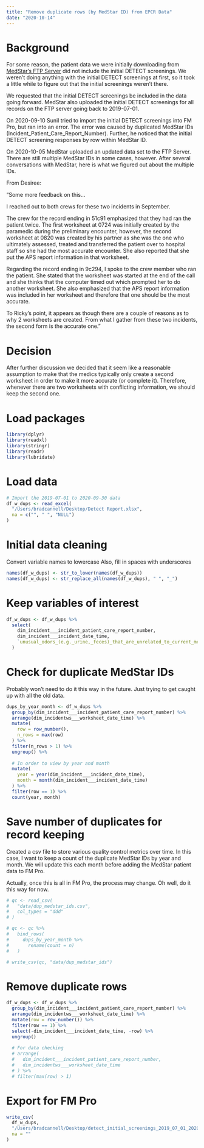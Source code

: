 ```yaml
---
title: "Remove duplicate rows (by MedStar ID) from EPCR Data"
date: "2020-10-14"
---
```


# Background

For some reason, the patient data we were initially downloading from [MedStar's FTP Server](https://sftp.medstar911.org/login.html) did not include the initial DETECT screenings. We weren't doing anything with the initial DETECT screenings at first, so it took a little while to figure out that the initial screenings weren't there. 

We requested that the initial DETECT screenings be included in the data going forward. MedStar also uploaded the initial DETECT screenings for all records on the FTP server going back to 2019-07-01. 

On 2020-09-10 Sunil tried to import the initial DETECT screenings into FM Pro, but ran into an error. The error was caused by duplicated MedStar IDs (Incident_Patient_Care_Report_Number). Further, he noticed that the initial DETECT screening responses by row within MedStar ID.

On 2020-10-05 MedStar uploaded an updated data set to the FTP Server. There are still multiple MedStar IDs in some cases, however. After several conversations with MedStar, here is what we figured out about the multiple IDs.

From Desiree:

"Some more feedback on this…
 
I reached out to both crews for these two incidents in September.
 
The crew for the record ending in 51c91 emphasized that they had ran the patient twice. The first worksheet at 0724 was initially created by the paramedic during the preliminary encounter, however, the second worksheet at 0820 was created by his partner as she was the one who ultimately assessed, treated and transferred the patient over to hospital staff so she had the most accurate encounter. She also reported that she put the APS report information in that worksheet.
 
Regarding the record ending in 9c294, I spoke to the crew member who ran the patient. She stated that the worksheet was started at the end of the call and she thinks that the computer timed out which prompted her to do another worksheet. She also emphasized that the APS report information was included in her worksheet and therefore that one should be the most accurate.
 
To Ricky’s point, it appears as though there are a couple of reasons as to why 2 worksheets are created. From what I gather from these two incidents, the second form is the accurate one."

# Decision

After further discussion we decided that it seem like a reasonable assumption to make that the medics typically only create a second worksheet in order to make it more accurate (or complete it). Therefore, whenever there are two worksheets with conflicting information, we should keep the second one.

# Load packages

```r
library(dplyr)
library(readxl)
library(stringr)
library(readr)
library(lubridate)
```

# Load data

```r
# Import the 2019-07-01 to 2020-09-30 data
df_w_dups <- read_excel(
  "/Users/bradcannell/Desktop/Detect Report.xlsx",
  na = c("", " ", "NULL")
)
```

# Initial data cleaning

Convert variable names to lowercase
Also, fill in spaces with underscores

```r
names(df_w_dups) <- str_to_lower(names(df_w_dups))
names(df_w_dups) <- str_replace_all(names(df_w_dups), " ", "_")
```

# Keep variables of interest

```r
df_w_dups <- df_w_dups %>% 
  select(
    dim_incident___incident_patient_care_report_number,
    dim_incident___incident_date_time,
    `unusual_odors_(e.g._urine,_feces)_that_are_unrelated_to_current_medical_conditions`:dim_incidentws___worksheet_instance_crew_member
  )
```

# Check for duplicate MedStar IDs

Probably won't need to do it this way in the future. Just trying to get caught up with all the old data.

```r
dups_by_year_month <- df_w_dups %>% 
  group_by(dim_incident___incident_patient_care_report_number) %>% 
  arrange(dim_incidentws___worksheet_date_time) %>% 
  mutate(
    row = row_number(),
    n_rows = max(row)
  ) %>% 
  filter(n_rows > 1) %>% 
  ungroup() %>% 
  
  # In order to view by year and month
  mutate(
    year = year(dim_incident___incident_date_time),
    month = month(dim_incident___incident_date_time)
  ) %>% 
  filter(row == 1) %>% 
  count(year, month)
```

# Save number of duplicates for record keeping

Created a csv file to store various quality control metrics over time. In this case, I want to keep a count of the duplicate MedStar IDs by year and month. We will update this each month before adding the MedStar patient data to FM Pro.

Actually, once this is all in FM Pro, the process may change. Oh well, do it this way for now.

```r
# qc <- read_csv(
#   "data/dup_medstar_ids.csv",
#   col_types = "ddd"
# )
```

```r
# qc <- qc %>% 
#   bind_rows(
#     dups_by_year_month %>% 
#       rename(count = n)
#   )
```

```r
# write_csv(qc, "data/dup_medstar_ids")
```

# Remove duplicate rows

```r
df_w_dups <- df_w_dups %>% 
  group_by(dim_incident___incident_patient_care_report_number) %>% 
  arrange(dim_incidentws___worksheet_date_time) %>% 
  mutate(row = row_number()) %>% 
  filter(row == 1) %>% 
  select(-dim_incident___incident_date_time, -row) %>% 
  ungroup()
  
  # For data checking
  # arrange(
  #   dim_incident___incident_patient_care_report_number,
  #   dim_incidentws___worksheet_date_time
  # ) %>% 
  # filter(max(row) > 1)
```


# Export for FM Pro

```r
write_csv(
  df_w_dups, 
  "/Users/bradcannell/Desktop/detect_initial_screenings_2019_07_01_2020_09_30.csv",
  na = ""
)
```





































